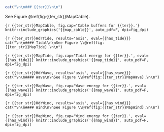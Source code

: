 ```r
cat("\n\n### {{ter}}\n\n")
```

See Figure \@ref(fig:{{ter_str}}MapCable).

```{r {{ter_str}}MapCable, fig.cap='Cable buffers for {{ter}}.'}
knitr::include_graphics('{{map_cable}}', auto_pdf=F, dpi=fig_dpi)
```

```{r {{ter_str}}HdrTide, results='asis', eval={{has_tide}}}
cat("\n\n#### Tidal\n\nSee Figure \\@ref(fig:{{ter_str}}MapTide).\n\n")
```

```{r {{ter_str}}MapTide, fig.cap='Tidal energy for {{ter}}.', eval={{has_tide}}}
knitr::include_graphics('{{map_tide}}', auto_pdf=F, dpi=fig_dpi)
```

```{r {{ter_str}}HdrWave, results='asis', eval={{has_wave}}}
cat("\n\n#### Wave\n\nSee Figure \\@ref(fig:{{ter_str}}MapWave).\n\n")
```

```{r {{ter_str}}MapWave, fig.cap='Wave energy for {{ter}}.', eval={{has_wave}}}
knitr::include_graphics('{{map_wave}}', auto_pdf=F, dpi=fig_dpi)
```


```{r {{ter_str}}HdrWind, results='asis', eval={{has_wind}}}
cat("\n\n#### Wind\n\nSee Figure \\@ref(fig:{{ter_str}}MapWind).\n\n")
```

```{r {{ter_str}}MapWind, fig.cap='Wind energy for {{ter}}.', eval={{has_wind}}}
knitr::include_graphics('{{map_wind}}', auto_pdf=F, dpi=fig_dpi)
```
